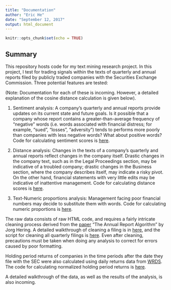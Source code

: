 ```yaml
---
title: "Documentation"
author: "Eric He"
date: "September 12, 2017"
output: html_document
---
```


```r
knitr::opts_chunk$set(echo = TRUE)
```

Summary
--

This repository hosts code for my text mining research project. In this project, I test for trading signals within the texts of quarterly and annual reports filed by publicly traded companies with the Securities Exchange Commission. Three potential features are tested:

(Note: Documentation for each of these is incoming. However, a detailed explanation of the cosine distance calculation is given below).

1) Sentiment analysis: A company's quarterly and annual reports provide updates on its current state and future goals. Is it possible that a company whose report contains a greater-than-average frequency of "negative" words (i.e. words associated with financial distress; for example, "sued", "losses", "adversity") tends to performs more poorly than companies with less negative words? What about positive words? Code for calculating sentiment scores is [here](https://github.com/EricHe98/Financial-Statements-Text-Analysis/blob/master/Documentation/Calculating-Sentiment-Returns.Rmd).

2) Distance analysis: Changes in the texts of a company's quarterly and annual reports reflect changes in the company itself. Drastic changes in the company text, such as in the Legal Proceedings section, may be indicative of a troubled company; drastic changes in the Business section, where the company describes itself, may indicate a risky pivot. On the other hand, financial statements with very little edits may be indicative of inattentive management. Code for calculating distance scores is [here](https://github.com/EricHe98/Financial-Statements-Text-Analysis/blob/master/Documentation/Text-Distance-Algo.Rmd).

3) Text-Numeric proportions analysis: Management facing poor financial numbers may decide to substitute them with words. Code for calculating numeric proportions is [here](https://github.com/EricHe98/Financial-Statements-Text-Analysis/blob/master/Documentation/Calculating-NumProp-Returns.Rmd).

The raw data consists of raw HTML code, and requires a fairly intricate cleaning process derived from the [paper](https://papers.ssrn.com/sol3/papers.cfm?abstract_id=2870309) "The Annual Report Algorithm" by Jorg Hering. A detailed walkthrough of cleaning a filing is in [here](https://github.com/EricHe98/Financial-Statements-Text-Analysis/blob/master/Documentation/Cleaning-Raw-Filings.md), and the script for cleaning all quarterly filings is [here](https://github.com/EricHe98/Financial-Statements-Text-Analysis/blob/master/Documentation/parsing-script.R). Even after cleaning, precautions must be taken when doing any analysis to correct for errors caused by poor formatting.

Holding period returns of companies in the time periods after the date they file with the SEC were also calculated using daily returns data from [WRDS](http://www.whartonwrds.com/). The code for calculating normalized holding period returns is [here](https://github.com/EricHe98/Financial-Statements-Text-Analysis/blob/master/Documentation/Calculating-Financial-Returns.Rmd).

A detailed walkthrough of the data, as well as the results of the analysis, is also incoming.



